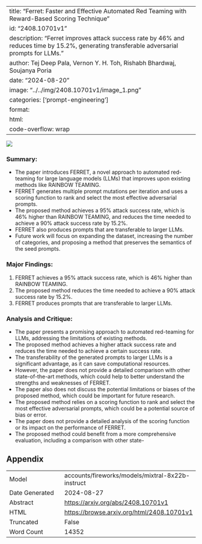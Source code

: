 
---
title: "Ferret: Faster and Effective Automated Red Teaming with Reward-Based Scoring Technique"
id: "2408.10701v1"
description: "Ferret improves attack success rate by 46% and reduces time by 15.2%, generating transferable adversarial prompts for LLMs."
author: Tej Deep Pala, Vernon Y. H. Toh, Rishabh Bhardwaj, Soujanya Poria
date: "2024-08-20"
image: "../../img/2408.10701v1/image_1.png"
categories: ['prompt-engineering']
format:
  html:
    code-overflow: wrap
---

![](../../img/2408.10701v1/image_1.png)

### Summary:

- The paper introduces FERRET, a novel approach to automated red-teaming for large language models (LLMs) that improves upon existing methods like RAINBOW TEAMING.
- FERRET generates multiple prompt mutations per iteration and uses a scoring function to rank and select the most effective adversarial prompts.
- The proposed method achieves a 95% attack success rate, which is 46% higher than RAINBOW TEAMING, and reduces the time needed to achieve a 90% attack success rate by 15.2%.
- FERRET also produces prompts that are transferable to larger LLMs.
- Future work will focus on expanding the dataset, increasing the number of categories, and proposing a method that preserves the semantics of the seed prompts.

### Major Findings:

1. FERRET achieves a 95% attack success rate, which is 46% higher than RAINBOW TEAMING.
2. The proposed method reduces the time needed to achieve a 90% attack success rate by 15.2%.
3. FERRET produces prompts that are transferable to larger LLMs.

### Analysis and Critique:

- The paper presents a promising approach to automated red-teaming for LLMs, addressing the limitations of existing methods.
- The proposed method achieves a higher attack success rate and reduces the time needed to achieve a certain success rate.
- The transferability of the generated prompts to larger LLMs is a significant advantage, as it can save computational resources.
- However, the paper does not provide a detailed comparison with other state-of-the-art methods, which could help to better understand the strengths and weaknesses of FERRET.
- The paper also does not discuss the potential limitations or biases of the proposed method, which could be important for future research.
- The proposed method relies on a scoring function to rank and select the most effective adversarial prompts, which could be a potential source of bias or error.
- The paper does not provide a detailed analysis of the scoring function or its impact on the performance of FERRET.
- The proposed method could benefit from a more comprehensive evaluation, including a comparison with other state-

## Appendix

|          |          |
|----------|----------|
| Model     | accounts/fireworks/models/mixtral-8x22b-instruct       |
| Date Generated     | 2024-08-27       |
| Abstract | [https://arxiv.org/abs/2408.10701v1](https://arxiv.org/abs/2408.10701v1)        |
| HTML     | [https://browse.arxiv.org/html/2408.10701v1](https://browse.arxiv.org/html/2408.10701v1)       |
| Truncated       | False       |
| Word Count       | 14352       |